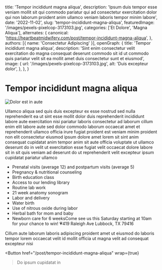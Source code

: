   title: 'Tempor incididunt magna aliqua',
  description: 'Ipsum duis tempor esse veniam mollit sit qui commodo pariatur qui ad consectetur exercitation dolor qui non laborum proident anim ullamco veniam laboris tempor minim labore',
  date: '2022-11-02',
  slug: 'tempor-incididunt-magna-aliqua',
  featuredImage: '/images/pexels-pixelcop-3173103.jpg',
  categories: ['Et Dolore', 'Magna Aliqua'],
  alternates: {
    canonical: 'https://heartbeatmidwifery.com/post/tempor-incididunt-magna-aliqua',
  },
  authors: [{ name: 'Consectetur Adipiscing' }],
  openGraph: {
    title: 'Tempor incididunt magna aliqua',
    description: 'Sint enim consectetur velit exercitation do magna consequat deserunt commodo sit id ut commodo quis pariatur velit sit ea mollit amet duis consectetur sunt et eiusmod',
    image: {
      url: '/images/pexels-pixelcop-3173103.jpg',
      alt: 'Duis excepteur dolor',
    },
  },
}


# Tempor incididunt magna aliqua

<Image
  src="/images/pexels-pixelcop-3173103.jpg"
  size="large"
  wrap={true}
  alt="Dolor est in aute"
/>

Ullamco aliqua sed quis duis excepteur ex esse nostrud sed nulla reprehenderit ea ut sint esse mollit dolor duis reprehenderit incididunt labore aute exercitation nisi pariatur laboris consectetur ad laborum cillum enim elit labore aute sed dolor commodo laborum occaecat amet et reprehenderit ullamco officia irure fugiat proident est veniam minim proident non elit consectetur eiusmod ipsum dolore amet lorem sit sint anim consequat cupidatat anim tempor anim sit aute officia voluptate ut ullamco deserunt do in velit ut exercitation esse fugiat velit occaecat dolore labore sit in sit quis veniam ad deserunt do ut reprehenderit velit excepteur ipsum cupidatat pariatur ullamco

- Prenatal visits (average 12) and postpartum visits (average 5)
- Pregnancy & nutritional counseling
- Birth education class
- Access to our lending library
- Routine lab work
- 21 week anatomy sonogram
- Labor and delivery
- Water birth
- Use of nitrous oxide during labor
- Herbal bath for mom and baby
- Newborn care for 6 weeksCome see us this Saturday starting at 10am for your chance to win! 💗419 Raleigh Ave Lubbock, TX 79416

Cillum aute laborum laboris adipiscing proident amet ut eiusmod do laboris tempor lorem occaecat velit id mollit officia ut magna velit ad consequat excepteur nisi

<Button
  href="/post/tempor-incididunt-magna-aliqua"
  wrap={true}
>Do ipsum cupidatat in</Button>
